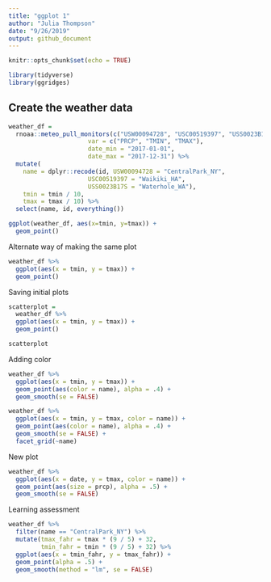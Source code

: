 ```yaml
---
title: "ggplot 1"
author: "Julia Thompson"
date: "9/26/2019"
output: github_document
---
```


```r
knitr::opts_chunk$set(echo = TRUE)

library(tidyverse)
library(ggridges)
```

## Create the weather data

```r
weather_df = 
  rnoaa::meteo_pull_monitors(c("USW00094728", "USC00519397", "USS0023B17S"),
                      var = c("PRCP", "TMIN", "TMAX"), 
                      date_min = "2017-01-01",
                      date_max = "2017-12-31") %>%
  mutate(
    name = dplyr::recode(id, USW00094728 = "CentralPark_NY", 
                      USC00519397 = "Waikiki_HA",
                      USS0023B17S = "Waterhole_WA"),
    tmin = tmin / 10,
    tmax = tmax / 10) %>%
  select(name, id, everything())
```

```r
ggplot(weather_df, aes(x=tmin, y=tmax)) + 
  geom_point()
```

Alternate way of making the same plot

```r
weather_df %>%
  ggplot(aes(x = tmin, y = tmax)) + 
  geom_point()
```

Saving initial plots

```r
scatterplot = 
  weather_df %>%
  ggplot(aes(x = tmin, y = tmax)) + 
  geom_point()

scatterplot
```

Adding color

```r
weather_df %>%
  ggplot(aes(x = tmin, y = tmax)) + 
  geom_point(aes(color = name), alpha = .4) + 
  geom_smooth(se = FALSE)
```


```r
weather_df %>%
  ggplot(aes(x = tmin, y = tmax, color = name)) + 
  geom_point(aes(color = name), alpha = .4) + 
  geom_smooth(se = FALSE) + 
  facet_grid(~name)
```

New plot

```r
weather_df %>%
  ggplot(aes(x = date, y = tmax, color = name)) + 
  geom_point(aes(size = prcp), alpha = .5) + 
  geom_smooth(se = FALSE)
```

Learning assessment

```r
weather_df %>% 
  filter(name == "CentralPark_NY") %>% 
  mutate(tmax_fahr = tmax * (9 / 5) + 32,
         tmin_fahr = tmin * (9 / 5) + 32) %>% 
  ggplot(aes(x = tmin_fahr, y = tmax_fahr)) +
  geom_point(alpha = .5) + 
  geom_smooth(method = "lm", se = FALSE)
```

